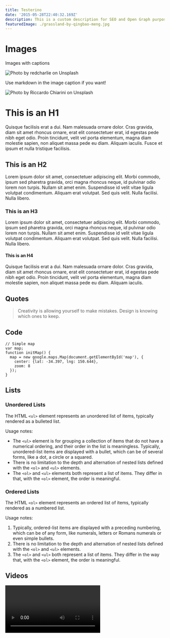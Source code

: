 ---
title: Testerino
date: '2015-05-28T22:40:32.169Z'
description: This is a custom description for SEO and Open Graph purposes, rather than the default generated excerpt. Simply add a description field to the frontmatter.
featuredImage: ./grassland-by-qingbao-meng.jpg
---

# Images

Images with captions

![Photo by redcharlie on Unsplash](./nature-valley-by-redcharlie.jpg)

Use markdown in the image caption if you want!

![Photo by Riccardo Chiarini on Unsplash](./cloudy-day-by-riccardo-chiarini.jpg)

# This is an H1

Quisque facilisis erat a dui. Nam malesuada ornare dolor. Cras gravida, diam sit amet rhoncus ornare, erat elit consectetuer erat, id egestas pede nibh eget odio. Proin tincidunt, velit vel porta elementum, magna diam molestie sapien, non aliquet massa pede eu diam. Aliquam iaculis. Fusce et ipsum et nulla tristique facilisis.

## This is an H2

Lorem ipsum dolor sit amet, consectetuer adipiscing elit. Morbi commodo, ipsum sed pharetra gravida, orci magna rhoncus neque, id pulvinar odio lorem non turpis. Nullam sit amet enim. Suspendisse id velit vitae ligula volutpat condimentum. Aliquam erat volutpat. Sed quis velit. Nulla facilisi. Nulla libero.

### This is an H3

Lorem ipsum dolor sit amet, consectetuer adipiscing elit. Morbi commodo, ipsum sed pharetra gravida, orci magna rhoncus neque, id pulvinar odio lorem non turpis. Nullam sit amet enim. Suspendisse id velit vitae ligula volutpat condimentum. Aliquam erat volutpat. Sed quis velit. Nulla facilisi. Nulla libero.

#### This is an H4

Quisque facilisis erat a dui. Nam malesuada ornare dolor. Cras gravida, diam sit amet rhoncus ornare, erat elit consectetuer erat, id egestas pede nibh eget odio. Proin tincidunt, velit vel porta elementum, magna diam molestie sapien, non aliquet massa pede eu diam. Aliquam iaculis.

## Quotes

<Blockquote by="Scott Adams">
  Creativity is allowing yourself to make mistakes. Design is knowing which ones
  to keep.
</Blockquote>

## Code

```
// Simple map
var map;
function initMap() {
  map = new google.maps.Map(document.getElementById('map'), {
    center: {lat: -34.397, lng: 150.644},
    zoom: 8
  });
}
```

## Lists

### Unordered Lists

The HTML `<ul>` element represents an unordered list of items, typically rendered as a bulleted list.

Usage notes:

- The `<ul>` element is for grouping a collection of items that do not have a numerical ordering, and their order in the list is meaningless. Typically, unordered-list items are displayed with a bullet, which can be of several forms, like a dot, a circle or a squared.
- There is no limitation to the depth and alternation of nested lists defined with the `<ol>` and `<ul>` elements.
- The `<ol>` and `<ul>` elements both represent a list of items. They differ in that, with the `<ol>` element, the order is meaningful.

### Ordered Lists

The HTML `<ol>` element represents an ordered list of items, typically rendered as a numbered list.

Usage notes:

1. Typically, ordered-list items are displayed with a preceding numbering, which can be of any form, like numerals, letters or Romans numerals or even simple bullets.
2. There is no limitation to the depth and alternation of nested lists defined with the `<ol>` and `<ul>` elements.
3. The `<ol>` and `<ul>` both represent a list of items. They differ in the way that, with the `<ol>` element, the order is meaningful.

## Videos

<Video url="https://www.youtube.com/watch?v=lC5lsemxaJo" />
